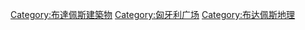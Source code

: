 {{Commons cat|Squares in Budapest}}
[[Category:布達佩斯建築物|Category:布達佩斯建築物]]
[[Category:匈牙利广场|Category:匈牙利广场]]
[[Category:布达佩斯地理|Category:布达佩斯地理]]